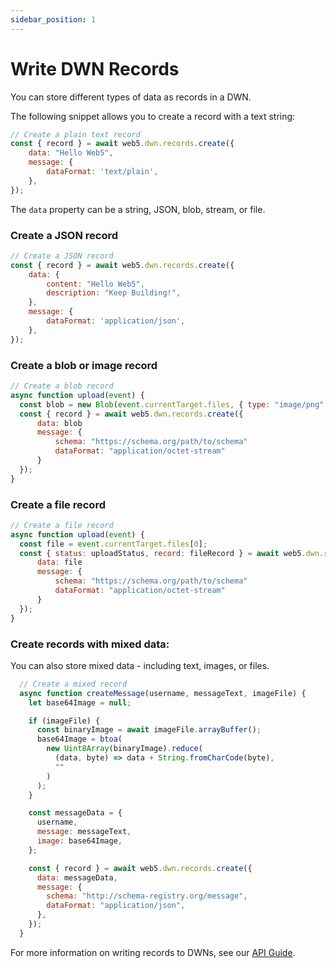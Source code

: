 ```yaml
---
sidebar_position: 1
---
```


# Write DWN Records

You can store different types of data as records in a DWN.

The following snippet allows you to create a record with a text string:

```js
// Create a plain text record
const { record } = await web5.dwn.records.create({
    data: "Hello Web5",
    message: {
        dataFormat: 'text/plain',
    },
});
```

The `data` property can be a string, JSON, blob, stream, or file.

### Create a JSON record

```js
// Create a JSON record
const { record } = await web5.dwn.records.create({
    data: {
        content: "Hello Web5",
        description: "Keep Building!",
    },
    message: {
        dataFormat: 'application/json',
    },
});
```

### Create a blob or image record

```js
// Create a blob record
async function upload(event) {
  const blob = new Blob(event.currentTarget.files, { type: "image/png" });
  const { record } = await web5.dwn.records.create({
      data: blob
      message: {
          schema: "https://schema.org/path/to/schema"
          dataFormat: "application/octet-stream"
      }
  });
}
```

### Create a file record

```js
// Create a file record
async function upload(event) {
  const file = event.currentTarget.files[0];
  const { status: uploadStatus, record: fileRecord } = await web5.dwn.records.create({
      data: file
      message: {
          schema: "https://schema.org/path/to/schema"
          dataFormat: "application/octet-stream"
      }
  });
}
```

### Create records with mixed data:
You can also store mixed data - including text, images, or files.

```js
  // Create a mixed record
  async function createMessage(username, messageText, imageFile) {
    let base64Image = null;

    if (imageFile) {
      const binaryImage = await imageFile.arrayBuffer();
      base64Image = btoa(
        new Uint8Array(binaryImage).reduce(
          (data, byte) => data + String.fromCharCode(byte),
          ""
        )
      );
    }

    const messageData = {
      username,
      message: messageText,
      image: base64Image,
    };

    const { record } = await web5.dwn.records.create({
      data: messageData,
      message: {
        schema: "http://schema-registry.org/message",
        dataFormat: "application/json",
      },
    });
  }
```


For more information on writing records to DWNs, see our [API Guide](/api/web5-js/dwn/records#createrequest).
